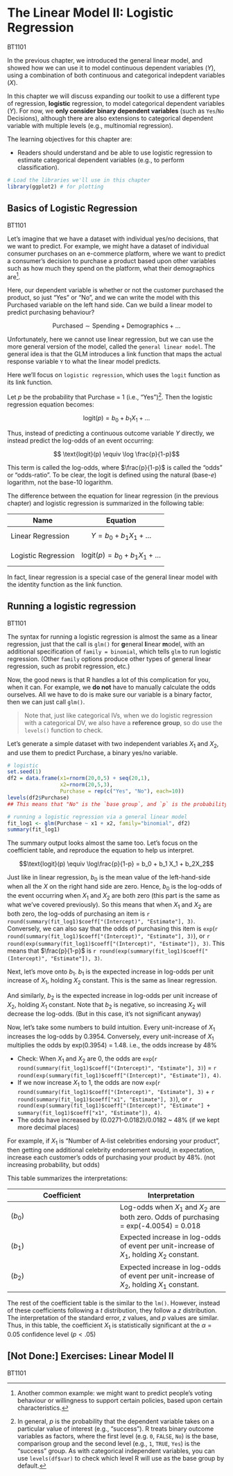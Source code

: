 # The Linear Model II: Logistic Regression

<span class="badge badge-bt"> BT1101 </span>

In the previous chapter, we introduced the general linear model, and showed how we can use it to model continuous dependent variables ($Y$), using a combination of both continuous and categorical indepdent variables ($X$).

In this chapter we will discuss expanding our toolkit to use a different type of regression, **logistic** regression, to model categorical dependent variables ($Y$). For now, we **only consider binary dependent variables** (such as `Yes`/`No` Decisions), although there are also extensions to categorical dependent variable with multiple levels (e.g., multinomial regression).



The learning objectives for this chapter are:

- Readers should understand and be able to use logistic regression to estimate categorical dependent variables (e.g., to perform classification).



```r
# Load the libraries we'll use in this chapter
library(ggplot2) # for plotting
```


## Basics of Logistic Regression

<span class="badge badge-bt"> BT1101 </span>

Let's imagine that we have a dataset with individual yes/no decisions, that we want to predict. For example, we might have a dataset of individual consumer purchases on an e-commerce platform, where we want to predict a consumer’s decision to purchase a product based upon other variables such as how much they spend on the platform, what their demographics are^[Another common example: we might want to predict people's voting behaviour or willingness to support certain policies, based upon certain characteristics.].

Here, our dependent variable is whether or not the customer purchased the product, so just "Yes" or "No", and we can write the model with this Purchased variable on the left hand side. Can we build a linear model to predict purchasing behaviour?

$$\text{Purchased} \sim \text{Spending} + \text{Demographics} + \ldots$$





Unfortunately, here we cannot use linear regression, but we can use the more general version of the model, called the `general linear model`. The general idea is that the GLM introduces a link function that maps the actual response variable `Y` to what the linear model predicts.

Here we'll focus on `logistic regression`, which uses the `logit` function as its link function. 

Let $p$ be the probability that Purchase = 1 (i.e., "Yes")^[In general, $p$ is the probability that the dependent variable takes on a particular value of interest (e.g., "success"). R treats binary outcome variables as factors, where the first level (e.g. `0`, `FALSE`, `No`) is the base, comparison group and the second level (e.g., `1`, `TRUE`, `Yes`) is the "success" group. As with categorical independent variables, you can use `levels(df$var)` to check which level R will use as the base group by default.]. Then the logistic regression equation becomes:


$$\text{logit}(p) = b_0 + b_1 X_1 + \ldots$$

Thus, instead of predicting a continuous outcome variable $Y$ directly, we instead predict the log-odds of an event occurring:

$$ \text{logit}(p) \equiv \log \frac{p}{1-p}$$

This term is called the log-odds, where $\frac{p}{1-p}$ is called the "odds" or "odds-ratio". To be clear, the logit is defined using the natural (base-$e$) logarithm, not the base-10 logarithm.


The difference between the equation for linear regression (in the previous chapter) and logistic regression is summarized in the following table:

Name | Equation
--- | ---
Linear Regression | $$Y = b_0 + b_1 X_1 + \ldots$$
Logistic Regression | $$\text{logit}(p) = b_0 + b_1 X_1 + \ldots$$

In fact, linear regression is a special case of the general linear model with the identity function as the link function.



## Running a logistic regression

<span class="badge badge-bt"> BT1101 </span>

The syntax for running a logistic regression is almost the same as a linear regression, just that the call is `glm()` for **g**eneral **l**inear **m**odel, with an additional specification of `family = binomial`, which tells `glm` to run logistic regression. (Other `family` options produce other types of general linear regression, such as probit regression, etc.)

Now, the good news is that R handles a lot of this complication for you, when it can. For example, we **do not** have to manually calculate the odds ourselves. All we have to do is make sure our variable is a binary factor, then we can just call `glm()`. 


> Note that, just like categorical IVs, when we do logistic regression with a categorical DV, we also have a **reference group**, so do use the `levels()` function to check.

Let's generate a simple dataset with two independent variables $X_1$ and $X_2$, and use them to predict $\text{Purchase}$, a binary yes/no variable.

```r
# logistic
set.seed(1)
df2 = data.frame(x1=rnorm(20,0,5) + seq(20,1),
                 x2=rnorm(20,5,3),
                 Purchase = rep(c("Yes", "No"), each=10))
levels(df2$Purchase) 
## This means that "No" is the `base group`, and `p` is the probability of "Yes".
```



```r
# running a logistic regression via a general linear model
fit_log1 <- glm(Purchase ~ x1 + x2, family="binomial", df2)
summary(fit_log1)
```



The summary output looks almost the same too. Let’s focus on the coefficient table, and reproduce the equation to help us interpret.



$$\text{logit}(p) \equiv \log\frac{p}{1-p} = b_0 + b_1 X_1 + b_2X_2$$

Just like in linear regression, $b_0$ is the mean value of the left-hand-side when all the $X$ on the right hand side are zero. Hence, $b_0$ is the log-odds of the event occurring when $X_1$ and $X_2$ are both zero (this part is the same as what we’ve covered previously). So this means that when $X_1$ and $X_2$ are both zero, the log-odds of purchasing an item is `r round(summary(fit_log1)$coeff["(Intercept)", "Estimate"], 3)`. Conversely, we can also say that the odds of purchasing this item is `exp`(`r round(summary(fit_log1)$coeff["(Intercept)", "Estimate"], 3)`), or `r round(exp(summary(fit_log1)$coeff["(Intercept)", "Estimate"]), 3)`. 
This means that $\frac{p}{1-p}$ is `r round(exp(summary(fit_log1)$coeff["(Intercept)", "Estimate"]), 3)`.

Next, let's move onto $b_1$. $b_1$ is the expected increase in log-odds per unit increase of $X_1$, holding $X_2$ constant. This is the same as linear regression. 

And similarly, $b_2$ is the expected increase in log-odds per unit increase of $X_2$, holding $X_1$ constant. Note that $b_2$ is negative, so increasing $X_2$ will decrease the log-odds. (But in this case, it's not significant anyway)

Now, let's take some numbers to build intuition. Every unit-increase of $X_1$ increases the log-odds by 0.3954. Conversely, every unit-increase of $X_1$ multiplies the odds by exp(0.3954) = 1.48. i.e., the odds increase by 48%

- Check: When $X_1$ and $X_2$ are 0, the odds are `exp`(`r round(summary(fit_log1)$coeff["(Intercept)", "Estimate"], 3)`) = `r round(exp(summary(fit_log1)$coeff["(Intercept)", "Estimate"]), 4)`. 
- If we now increase $X_1$ to 1, the odds are now `exp`(`r round(summary(fit_log1)$coeff["(Intercept)", "Estimate"], 3)` + `r round(summary(fit_log1)$coeff["x1", "Estimate"], 3)`), or `r round(exp(summary(fit_log1)$coeff["(Intercept)", "Estimate"] + summary(fit_log1)$coeff["x1", "Estimate"]), 4)`.
- The odds have increased by (0.0271-0.0182)/0.0182 ~ 48\% (if we kept more decimal places)

For example, if $X_1$ is "Number of A-list celebrities endorsing your product", then getting one additional celebrity endorsement would, in expectation, increase each customer’s odds of purchasing your product by 48\%. (not increasing probability, but odds)




This table summarizes the interpretations:

Coefficient | Interpretation
--- | ---
($b_0$) | Log-odds when $X_1$ and $X_2$ are both zero. Odds of purchasing = exp(-4.0054) = 0.018
($b_1$) | Expected increase in log-odds of event per unit-increase of $X_1$, holding $X_2$ constant.
($b_2$) | Expected increase in log-odds of event per unit-increase of $X_2$, holding $X_1$ constant.






The rest of the coefficient table is the similar to the `lm()`. However, instead of these coefficients following a $t$ distribution, they follow a $z$ distribution. The interpretation of the standard error, $z$ values, and $p$ values are similar. Thus, in this table, the coefficient $X_1$ is statistically significant at the $\alpha=0.05$ confidence level ($p<.05$)



## [Not Done:] Exercises: Linear Model II

<span class="badge badge-bt"> BT1101 </span>



